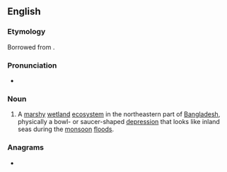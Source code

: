 {{also|häör}}
==English==
{{wikipedia}}

===Etymology===
Borrowed from {{bor|en|syl|ꠢꠣꠅꠞ}}.

===Pronunciation===
* {{IPA|/ˈhɑːɒɹ/|lang=en}}

===Noun===
{{en-noun}}

# A [[marshy]] [[wetland]] [[ecosystem]] in the northeastern part of [[Bangladesh]], physically a bowl- or saucer-shaped [[depression]] that looks like inland seas during the [[monsoon]] [[flood]]s.

===Anagrams===
* {{anagrams|en|Haro|Hoar|Hora|ROAH|hoar|hora|oh ar}}